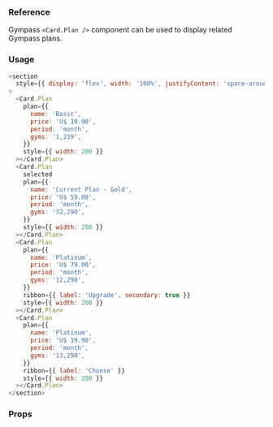 ### Reference

Gympass `<Card.Plan />` component can be used to display related Gympass plans.

### Usage

```javascript reactLive=true center=true
<section
  style={{ display: 'flex', width: '100%', justifyContent: 'space-around' }}
>
  <Card.Plan
    plan={{
      name: 'Basic',
      price: 'U$ 19.90',
      period: 'month',
      gyms: '1,239',
    }}
    style={{ width: 200 }}
  ></Card.Plan>
  <Card.Plan
    selected
    plan={{
      name: 'Current Plan - Gold',
      price: 'U$ 59.00',
      period: 'month',
      gyms: '32,290',
    }}
    style={{ width: 200 }}
  ></Card.Plan>
  <Card.Plan
    plan={{
      name: 'Platinum',
      price: 'U$ 79.00',
      period: 'month',
      gyms: '12,290',
    }}
    ribbon={{ label: 'Upgrade', secondary: true }}
    style={{ width: 200 }}
  ></Card.Plan>
  <Card.Plan
    plan={{
      name: 'Platinum',
      price: 'U$ 19.90',
      period: 'month',
      gyms: '13,290',
    }}
    ribbon={{ label: 'Choose' }}
    style={{ width: 200 }}
  ></Card.Plan>
</section>
```

### Props

<PropsTable component="Card.Plan" platform="web" />
